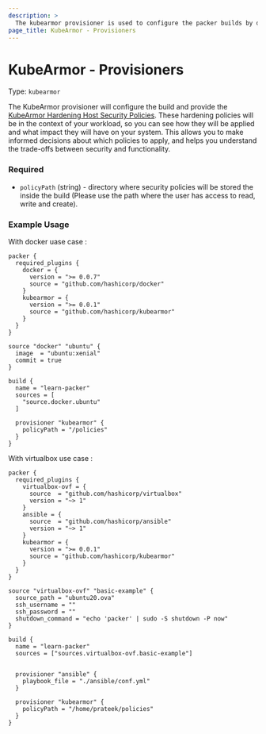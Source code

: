 ```yaml
---
description: >
  The kubearmor provisioner is used to configure the packer builds by deploying KubeArmor Host Security Policies and providing KubeArmor and other tools necessary to apply policies.
page_title: KubeArmor - Provisioners
---
```


# KubeArmor - Provisioners

Type: `kubearmor`

  The KubeArmor provisioner will configure the build and provide the [KubeArmor Hardening Host Security Policies](https://docs.kubearmor.io/kubearmor/use-cases/hardening_guide). These hardening policies will be in the context of your workload, so you can see how they will be applied and what impact they will have on your system. This allows you to make informed decisions about which policies to apply, and helps you understand the trade-offs between security and functionality.


<!-- Provisioner Configuration Fields -->

### Required

- `policyPath` (string) - directory where security policies will be stored the inside the build (Please use the path where the user has access to read, write and create).


### Example Usage

With docker uase case :

```hcl
packer {
  required_plugins {
    docker = {
      version = ">= 0.0.7"
      source = "github.com/hashicorp/docker"
    }
    kubearmor = {
      version = ">= 0.0.1"
      source = "github.com/hashicorp/kubearmor"
    }
  }
}

source "docker" "ubuntu" {
  image  = "ubuntu:xenial"
  commit = true
}

build {
  name = "learn-packer"
  sources = [
    "source.docker.ubuntu"
  ]

  provisioner "kubearmor" {
    policyPath = "/policies"
  }
}

```

With virtualbox use case :

```
packer {
  required_plugins {
    virtualbox-ovf = {
      source  = "github.com/hashicorp/virtualbox"
      version = "~> 1"
    }
    ansible = {
      source  = "github.com/hashicorp/ansible"
      version = "~> 1"
    }
    kubearmor = {
      version = ">= 0.0.1"
      source = "github.com/hashicorp/kubearmor"
    }
  }
}

source "virtualbox-ovf" "basic-example" {
  source_path = "ubuntu20.ova"
  ssh_username = ""
  ssh_password = ""
  shutdown_command = "echo 'packer' | sudo -S shutdown -P now"
}

build {
  name = "learn-packer"
  sources = ["sources.virtualbox-ovf.basic-example"]
  
 
  provisioner "ansible" {
    playbook_file = "./ansible/conf.yml"
  }

  provisioner "kubearmor" {
    policyPath = "/home/prateek/policies"
  }
}
```